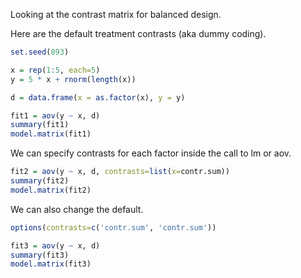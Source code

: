 Looking at the contrast matrix for balanced design.

Here are the default treatment contrasts (aka dummy coding).

```r
set.seed(893)

x = rep(1:5, each=5)
y = 5 * x + rnorm(length(x))

d = data.frame(x = as.factor(x), y = y)

fit1 = aov(y ~ x, d)
summary(fit1)
model.matrix(fit1)
```

We can specify contrasts for each factor inside the call to lm or aov.

```r
fit2 = aov(y ~ x, d, contrasts=list(x=contr.sum))
summary(fit2)
model.matrix(fit2)
```

We can also change the default.

```r
options(contrasts=c('contr.sum', 'contr.sum'))

fit3 = aov(y ~ x, d)
summary(fit3)
model.matrix(fit3)
```
